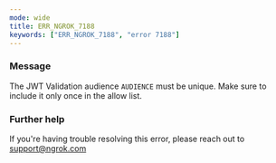 ```yaml
---
mode: wide
title: ERR_NGROK_7188
keywords: ["ERR_NGROK_7188", "error 7188"]
---
```



### Message

The JWT Validation audience `AUDIENCE` must be unique. Make sure to include it only once in the allow list.

<ErrorDetails />

### Further help

If you're having trouble resolving this error, please reach out to [support@ngrok.com](mailto:support@ngrok.com?subject=Help%20with%20ERR_NGROK_7188)
